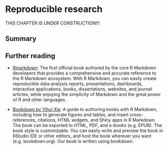
# Reproducible research {#reproducibleresearch}

THIS CHAPTER IS UNDER CONSTRUCTION!!! 

## Summary

## Further reading

- [Rmarkdown](https://bookdown.org/yihui/rmarkdown/): The first official book authored by the core R Markdown developers that provides a comprehensive and accurate reference to the R Markdown ecosystem. With R Markdown, you can easily create reproducible data analysis reports, presentations, dashboards, interactive applications, books, dissertations, websites, and journal articles, while enjoying the simplicity of Markdown and the great power of R and other languages. 

- [Bookdown by Yihui Xie](https://bookdown.org/yihui/bookdown/): A guide to authoring books with R Markdown, including how to generate figures and tables, and insert cross-references, citations, HTML widgets, and Shiny apps in R Markdown. The book can be exported to HTML, PDF, and e-books (e.g. EPUB). The book style is customizable. You can easily write and preview the book in RStudio IDE or other editors, and host the book wherever you want (e.g. bookdown.org). Our book is written using bookdown. 